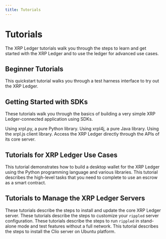 ```yaml
---
title: Tutorials
---
```


# Tutorials

The XRP Ledger tutorials walk you through the steps to learn and get started with the XRP Ledger and to use the ledger for advanced use cases.

## Beginner Tutorials

<XRPLCardDeck cols="1/3">
  <DeckCard title="Quickstart" to="./quickstart/index.md">
    This quickstart tutorial walks you through a test harness interface to try out the XRP Ledger.
  </DeckCard>
</XRPLCardDeck>

## Getting Started with SDKs

These tutorials walk you through the basics of building a very simple XRP Ledger-connected application using SDKs.

<XRPLCardDeck cols="1/4">
  <DeckCard title="Python" to="https://xrpl.org/get-started-using-python.html" external>
    Using xrpl.py, a pure Python library.
  </DeckCard>
  <DeckCard title="Java" to="https://xrpl.org/get-started-using-java.html" external>
    Using xrpl4j, a pure Java library.
  </DeckCard>
  <DeckCard title="JavaScript" to="https://xrpl.org/get-started-using-javascript.html" external>
    Using the xrpl.js client library.
  </DeckCard>
  <DeckCard title="HTTP & Websocket APIs" to="https://xrpl.org/get-started-using-http-websocket-apis.html" external>
    Access the XRP Ledger directly through the APIs of its core server.
  </DeckCard>
</XRPLCardDeck>

## Tutorials for XRP Ledger Use Cases

<XRPLCardDeck cols="1/3">
  <DeckCard title="Build a Desktop Wallet" to="https://xrpl.org/build-a-desktop-wallet-in-python.html" external>
    This tutorial demonstrates how to build a desktop wallet for the XRP Ledger using the Python programming language and various libraries.
  </DeckCard>
  <DeckCard title="How to Use an Escrow as a Smart Contract" to="https://xrpl.org/use-an-escrow-as-a-smart-contract.html" external>
    This tutorial describes the high-level tasks that you need to complete to use an escrow as a smart contract.
  </DeckCard>
  <DeckCard title="How to Open a Payment Channel to Enable an Inter-Exchange Network" to="https://xrpl.org/open-a-payment-channel-to-enable-an-inter-exchange-network.html" external>
  </DeckCard>
</XRPLCardDeck>

## Tutorials to Manage the XRP Ledger Servers

<XRPLCardDeck cols="1/4">
  <DeckCard title="Install rippled Server" to="https://xrpl.org/install-rippled.html" external>
    These tutorials describe the steps to install and update the core XRP Ledger server.
  </DeckCard>
  <DeckCard title="Configure rippled Server" to="https://xrpl.org/configure-rippled.html" external>
    These tutorials describe the steps to customize your <code>rippled</code> server configuration.
  </DeckCard>
  <DeckCard title="Run rippled in Standalone Mode" to="https://xrpl.org/use-stand-alone-mode.html" external>
    These tutorials describe the steps to run <code>rippled</code> in stand-alone mode and test features without a full network.
  </DeckCard>
  <DeckCard title="Install Clio Server " to="https://xrpl.org/install-clio-on-ubuntu.html">
    This tutorial describes the steps to install the Clio server on Ubuntu platform.
  </DeckCard>
</XRPLCardDeck>